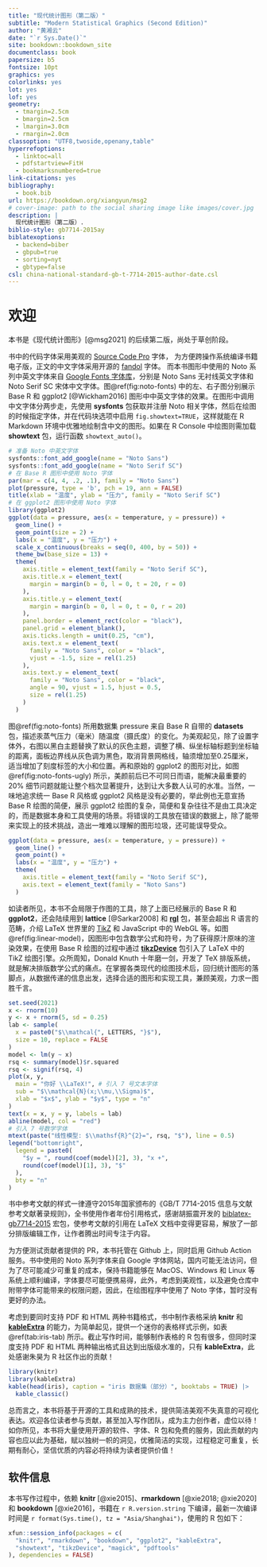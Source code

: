 ```yaml
--- 
title: "现代统计图形（第二版）"
subtitle: "Modern Statistical Graphics (Second Edition)"
author: "黄湘云"
date: "`r Sys.Date()`"
site: bookdown::bookdown_site
documentclass: book
papersize: b5
fontsize: 10pt
graphics: yes
colorlinks: yes
lot: yes
lof: yes
geometry:
  - tmargin=2.5cm
  - bmargin=2.5cm
  - lmargin=3.0cm
  - rmargin=2.0cm
classoption: "UTF8,twoside,openany,table"
hyperrefoptions:
  - linktoc=all
  - pdfstartview=FitH
  - bookmarksnumbered=true
link-citations: yes
bibliography: 
  - book.bib
url: https://bookdown.org/xiangyun/msg2
# cover-image: path to the social sharing image like images/cover.jpg
description: |
  现代统计图形（第二版）.
biblio-style: gb7714-2015ay
biblatexoptions: 
  - backend=biber
  - gbpub=true
  - sorting=nyt
  - gbtype=false
csl: china-national-standard-gb-t-7714-2015-author-date.csl
---
```


\mainmatter

# 欢迎 {#welcome .unnumbered}
\chaptermark{欢迎}

::: {.rmdwarning data-latex="{警告}"}
本书是《现代统计图形》[@msg2021] 的后续第二版，尚处于草创阶段。
:::

书中的代码字体采用美观的 [Source Code Pro](https://ctan.org/pkg/sourcecodepro) 字体，
为方便跨操作系统编译书籍电子版，正文的中文字体采用开源的 [fandol](https://ctan.org/pkg/fandol) 字体。
而本书图形中使用的 Noto 系列中英文字体来自 [Google Fonts 字体库](https://fonts.google.com/)，分别是 Noto Sans 无衬线英文字体和 Noto Serif SC 宋体中文字体。图\@ref(fig:noto-fonts) 中的左、右子图分别展示 Base R 和 ggplot2 [@Wickham2016] 图形中中英文字体的效果。在图形中调用中文字体分两步走，先使用 **sysfonts** 包获取并注册 Noto 相关字体，然后在绘图的时候指定字体，并在代码块选项中启用 `fig.showtext=TRUE`，这样就能在 R Markdown 环境中优雅地绘制含中文的图形。如果在 R Console 中绘图则需加载 **showtext** 包，运行函数 `showtext_auto()`。

```r
# 准备 Noto 中英文字体
sysfonts::font_add_google(name = "Noto Sans")
sysfonts::font_add_google(name = "Noto Serif SC")
# 在 Base R 图形中使用 Noto 字体
par(mar = c(4, 4, .2, .1), family = "Noto Sans")
plot(pressure, type = 'b', pch = 19, ann = FALSE)
title(xlab = "温度", ylab = "压力", family = "Noto Serif SC")
# 在 ggplot2 图形中使用 Noto 字体
library(ggplot2)
ggplot(data = pressure, aes(x = temperature, y = pressure)) +
  geom_line() +
  geom_point(size = 2) +
  labs(x = "温度", y = "压力") +
  scale_x_continuous(breaks = seq(0, 400, by = 50)) +
  theme_bw(base_size = 13) +
  theme(
    axis.title = element_text(family = "Noto Serif SC"),
    axis.title.x = element_text(
      margin = margin(b = 0, l = 0, t = 20, r = 0)
    ),
    axis.title.y = element_text(
      margin = margin(b = 0, l = 0, t = 0, r = 20)
    ),
    panel.border = element_rect(color = "black"),
    panel.grid = element_blank(),
    axis.ticks.length = unit(0.25, "cm"),
    axis.text.x = element_text(
      family = "Noto Sans", color = "black",
      vjust = -1.5, size = rel(1.25)
    ),
    axis.text.y = element_text(
      family = "Noto Sans", color = "black",
      angle = 90, vjust = 1.5, hjust = 0.5,
      size = rel(1.25)
    )
  )
```

图\@ref(fig:noto-fonts) 所用数据集 pressure 来自 Base R 自带的 **datasets** 包，描述汞蒸气压力（毫米）随温度（摄氏度）的变化。为美观起见，除了设置字体外，右图以黑白主题替换了默认的灰色主题，调整了横、纵坐标轴标题到坐标轴的距离，面板边界线从灰色调为黑色，取消背景网格线，轴须增加至0.25厘米，适当增加了刻度标签的大小和位置。再和原始的 ggplot2 的图形对比，如图 \@ref(fig:noto-fonts-ugly) 所示，美颜前后已不可同日而语，能解决最重要的 20\% 细节问题就能让整个档次显著提升，达到让大多数人认可的水准。当然，一味地追求统一 Base R 风格或 ggplot2 风格是没有必要的，举此例也无意宣扬 Base R 绘图的简便，展示 ggplot2 绘图的复杂，简便和复杂往往不是由工具决定的，而是数据本身和工具使用的场景。将错误的工具放在错误的数据上，除了能带来实现上的技术挑战，造出一堆难以理解的图形垃圾，还可能误导受众。

```r
ggplot(data = pressure, aes(x = temperature, y = pressure)) +
  geom_line() +
  geom_point() +
  labs(x = "温度", y = "压力") +
  theme(
    axis.title = element_text(family = "Noto Serif SC"),
    axis.text = element_text(family = "Noto Sans")
  )
```


如读者所见，本书不会局限于作图的工具，除了上面已经展示的 Base R 和 **ggplot2**，还会陆续用到 **lattice** [@Sarkar2008] 和 [**rgl**](https://github.com/dmurdoch/rgl) 包，甚至会超出 R 语言的范畴，介绍 LaTeX 世界里的 [TikZ](https://ctan.org/pkg/pgf) 和 JavaScript 中的 WebGL 等。如图 \@ref(fig:linear-model)，因图形中包含数学公式和符号，为了获得原汁原味的渲染效果，在使用 Base R 绘图的过程中通过 [**tikzDevice**](https://github.com/daqana/tikzDevice) 包引入了 LaTeX 中的 TikZ 绘图引擎。众所周知，Donald Knuth 十年磨一剑，开发了 TeX 排版系统，就是解决排版数学公式的痛点。在掌握各类现代的绘图技术后，回归统计图形的落脚点，从数据传递的信息出发，选择合适的图形和实现工具，兼顾美观，力求一图胜千言。


```r
set.seed(2021)
x <- rnorm(10)
y <- x + rnorm(5, sd = 0.25)
lab <- sample(
  x = paste0("$\\mathcal{", LETTERS, "}$"),
  size = 10, replace = FALSE
)
model <- lm(y ~ x)
rsq <- summary(model)$r.squared
rsq <- signif(rsq, 4)
plot(x, y,
  main = "你好 \\LaTeX!", # 引入 7 号文本字体
  sub = "$\\mathcal{N}(x;\\mu,\\Sigma)$",
  xlab = "$x$", ylab = "$y$", type = "n"
)
text(x = x, y = y, labels = lab)
abline(model, col = "red")
# 引入 7 号数学字体
mtext(paste("线性模型: $\\mathsf{R}^{2}=", rsq, "$"), line = 0.5)
legend("bottomright",
  legend = paste0(
    "$y = ", round(coef(model)[2], 3), "x +",
    round(coef(model)[1], 3), "$"
  ),
  bty = "n"
)
```


书中参考文献的样式一律遵守2015年国家颁布的《GB/T 7714-2015 信息与文献 参考文献著录规则》，全书使用作者年份引用格式，感谢胡振震开发的 [biblatex-gb7714-2015](https://github.com/hushidong/biblatex-gb7714-2015) 宏包，使参考文献的引用在 LaTeX 文档中变得更容易，解放了一部分排版编辑工作，让作者腾出时间专注于内容。

::: {.rmdnote data-latex="{注意}"}
为方便测试贡献者提供的 PR，本书托管在 Github 上，同时启用 Github Action 服务。书中使用的 Noto 系列字体来自 Google 字体网站，国内可能无法访问，但为了尽可能减少可重复的成本，保持书籍能够在 MacOS、Windows 和 Linux 等系统上顺利编译，字体要尽可能便携易得，此外，考虑到美观性，以及避免仓库中附带字体可能带来的权限问题，因此，在绘图程序中使用了 Noto 字体，暂时没有更好的办法。
:::

考虑到要同时支持 PDF 和 HTML 两种书籍格式，书中制作表格采纳 **knitr** 和 [**kableExtra**](https://github.com/haozhu233/kableExtra) 的能力，为简单起见，提供一个迷你的表格样式示例，如表 \@ref(tab:iris-tab) 所示。截止写作时间，能够制作表格的 R 包有很多，但同时深度支持 PDF 和 HTML 两种输出格式且达到出版级水准的，只有 **kableExtra**，此处感谢朱昊为 R 社区作出的贡献！

```r
library(knitr)
library(kableExtra)
kable(head(iris), caption = "iris 数据集（部分）", booktabs = TRUE) |> 
  kable_classic()
```

总而言之，本书将基于开源的工具和成熟的技术，提供简洁美观不失真意的可视化表达。欢迎各位读者参与贡献，甚至加入写作团队，成为主力创作者，虚位以待！如你所见，本书将大量使用开源的软件、字体、R 包和免费的服务，因此贡献的内容也应以此为基础，赋以独树一帜的洞见，优雅简洁的实现，过程稳定可重复，长期有耐心，坚信优质的内容必将持续为读者提供价值！

<!-- 耐心、用心、善心，如何参与具体的贡献 -->

## 软件信息 {#session-info .unnumbered}

<!-- 记号约定，注释，R 包环境管理，部署服务 -->

本书写作过程中，依赖 **knitr** [@xie2015]、**rmarkdown** [@xie2018; @xie2020] 和 **bookdown** [@xie2016]，书籍在 `r R.version.string` 下编译，最新一次编译时间是 `r format(Sys.time(), tz = "Asia/Shanghai")`，使用的 R 包如下：

```r
xfun::session_info(packages = c(
  "knitr", "rmarkdown", "bookdown", "ggplot2", "kableExtra", 
  "showtext", "tikzDevice", "magick", "pdftools"
), dependencies = FALSE)
```
